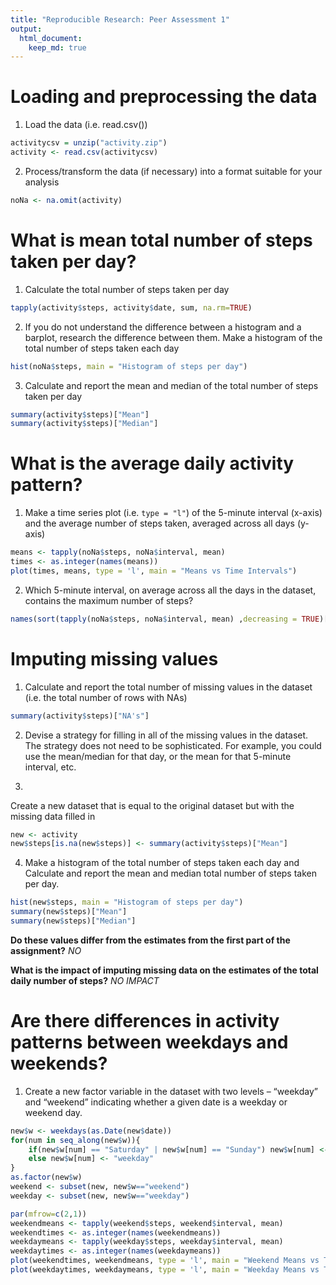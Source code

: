```yaml
---
title: "Reproducible Research: Peer Assessment 1"
output: 
  html_document:
    keep_md: true
---
```


Loading and preprocessing the data
========================
1) Load the data (i.e. read.csv())
```r
activitycsv = unzip("activity.zip")
activity <- read.csv(activitycsv)
```
2) Process/transform the data (if necessary) into a format suitable for your analysis
```r
noNa <- na.omit(activity)
```

What is mean total number of steps taken per day?
========================
1) Calculate the total number of steps taken per day
```r
tapply(activity$steps, activity$date, sum, na.rm=TRUE)
```

2) If you do not understand the difference between a histogram and a barplot, research the difference between them. Make a histogram of the total number of steps taken each day
```r
hist(noNa$steps, main = "Histogram of steps per day")
```

3) Calculate and report the mean and median of the total number of steps taken per day

```r
summary(activity$steps)["Mean"]
summary(activity$steps)["Median"]
```

What is the average daily activity pattern?
=============================================

1) Make a time series plot (i.e. ```type = "l"```) of the 5-minute interval (x-axis) and the average number of steps taken, averaged across all days (y-axis)

```r
means <- tapply(noNa$steps, noNa$interval, mean)
times <- as.integer(names(means))
plot(times, means, type = 'l', main = "Means vs Time Intervals")
```
2) Which 5-minute interval, on average across all the days in the dataset, contains the maximum number of steps?
```r
names(sort(tapply(noNa$steps, noNa$interval, mean) ,decreasing = TRUE)[1])
```

Imputing missing values
========================
1) Calculate and report the total number of missing values in the dataset (i.e. the total number of rows with NAs)

```r
summary(activity$steps)["NA's"]
```


2) Devise a strategy for filling in all of the missing values in the dataset. The strategy does not need to be sophisticated. For example, you could use the mean/median for that day, or the mean for that 5-minute interval, etc.

3)

Create a new dataset that is equal to the original dataset but with the missing data filled in

```r
new <- activity
new$steps[is.na(new$steps)] <- summary(activity$steps)["Mean"]

```
4) Make a histogram of the total number of steps taken each day and Calculate and report the mean and median total number of steps taken per day. 
```r
hist(new$steps, main = "Histogram of steps per day")
summary(new$steps)["Mean"]
summary(new$steps)["Median"]
```

**Do these values differ from the estimates from the first part of the assignment?** *NO* 

**What is the impact of imputing missing data on the estimates of the total daily number of steps?**  *NO IMPACT*

Are there differences in activity patterns between weekdays and weekends?
============================================
1) Create a new factor variable in the dataset with two levels – “weekday” and “weekend” indicating whether a given date is a weekday or weekend day.

```r
new$w <- weekdays(as.Date(new$date))
for(num in seq_along(new$w)){
    if(new$w[num] == "Saturday" | new$w[num] == "Sunday") new$w[num] <- "weekend"
    else new$w[num] <- "weekday"
}
as.factor(new$w)
weekend <- subset(new, new$w=="weekend")
weekday <- subset(new, new$w=="weekday")
```

```r
par(mfrow=c(2,1))
weekendmeans <- tapply(weekend$steps, weekend$interval, mean)
weekendtimes <- as.integer(names(weekendmeans))
weekdaymeans <- tapply(weekday$steps, weekday$interval, mean)
weekdaytimes <- as.integer(names(weekdaymeans))
plot(weekendtimes, weekendmeans, type = 'l', main = "Weekend Means vs Time Intervals")
plot(weekdaytimes, weekdaymeans, type = 'l', main = "Weekday Means vs Time Intervals")
```